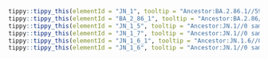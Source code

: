 



```r
tippy::tippy_this(elementId = "JN_1", tooltip = "Ancestor:BA.2.86.1//594 samples in last 120 days.//Alias of B.1.1.529.2.86.1.1, S:L455S, ORF1a:R3821K, ORF7b:F19L, Europe")
tippy::tippy_this(elementId = "BA_2_86_1", tooltip = "Ancestor:BA.2.86//143 samples in last 120 days.//Alias of B.1.1.529.2.86.1, ORF1a:K1973R, mostly with C12815T, mainly Europe, from #2236")
tippy::tippy_this(elementId = "JN_1_5", tooltip = "Ancestor:JN.1//0 samples in last 120 days.//Alias of B.1.1.529.2.86.1.1.5, ORF1b:V1271T, Singapore/Malaysia/Indonesia, from #2419")
tippy::tippy_this(elementId = "JN_1_7", tooltip = "Ancestor:JN.1//0 samples in last 120 days.//Alias of B.1.1.529.2.86.1.1.7, S:T572I, S:E1150D, USA/France")
tippy::tippy_this(elementId = "JN_1_6_1", tooltip = "Ancestor:JN.1.6//0 samples in last 120 days.//Alias of B.1.1.529.2.86.1.1.6.1, S:R346T, Sweden")
tippy::tippy_this(elementId = "JN_1_6", tooltip = "Ancestor:JN.1//0 samples in last 120 days.//Alias of B.1.1.529.2.86.1.1.6, G22627A")
```
